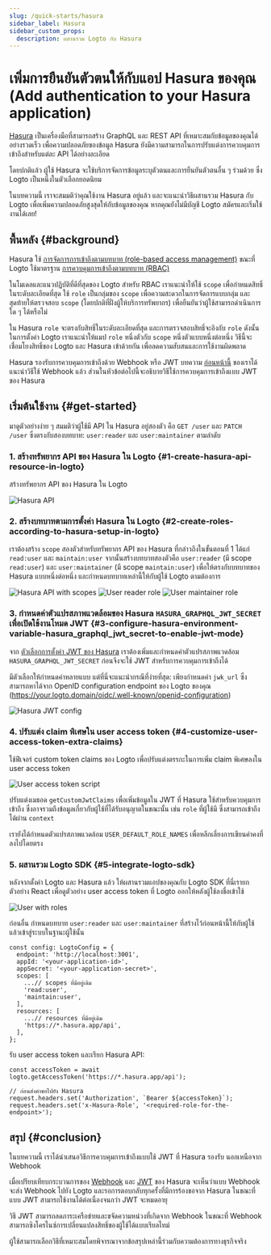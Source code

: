 ```yaml
---
slug: /quick-starts/hasura
sidebar_label: Hasura
sidebar_custom_props:
  description: ผสานรวม Logto กับ Hasura
---
```


# เพิ่มการยืนยันตัวตนให้กับแอป Hasura ของคุณ (Add authentication to your Hasura application)

[Hasura](https://hasura.io/) เป็นเครื่องมือที่สามารถสร้าง GraphQL และ REST API ที่เหมาะสมกับข้อมูลของคุณได้อย่างรวดเร็ว เพื่อความปลอดภัยของข้อมูล Hasura ยังมีความสามารถในการปรับแต่งการควบคุมการเข้าถึงสำหรับแต่ละ API ได้อย่างละเอียด

โดยปกติแล้ว ผู้ใช้ Hasura จะใช้บริการจัดการข้อมูลระบุตัวตนและการยืนยันตัวตนอื่น ๆ ร่วมด้วย ซึ่ง Logto เป็นหนึ่งในตัวเลือกยอดนิยม

ในบทความนี้ เราจะสมมติว่าคุณใช้งาน Hasura อยู่แล้ว และจะแนะนำวิธีผสานรวม Hasura กับ Logto เพื่อเพิ่มความปลอดภัยสูงสุดให้กับข้อมูลของคุณ หากคุณยังไม่มีบัญชี Logto สมัครและเริ่มใช้งานได้เลย!

## พื้นหลัง \{#background}

Hasura ใช้ [การจัดการการเข้าถึงตามบทบาท (role-based access management)](https://hasura.io/docs/latest/auth/overview/) ขณะที่ Logto ใช้มาตรฐาน [การควบคุมการเข้าถึงตามบทบาท (RBAC)](/authorization/role-based-access-control)

ในโมเดลและแนวปฏิบัติที่ดีที่สุดของ Logto สำหรับ RBAC เราแนะนำให้ใช้ `scope` เพื่อกำหนดสิทธิ์ในระดับละเอียดที่สุด ใช้ `role` เป็นกลุ่มของ `scope` เพื่อความสะดวกในการจัดการแบบกลุ่ม และสุดท้ายให้ตรวจสอบ `scope` (โดยปกติที่ฝั่งผู้ให้บริการทรัพยากร) เพื่อยืนยันว่าผู้ใช้สามารถดำเนินการใด ๆ ได้หรือไม่

ใน Hasura `role` จะตรงกับสิทธิ์ในระดับละเอียดที่สุด และการตรวจสอบสิทธิ์จะอิงกับ `role` ดังนั้น ในการตั้งค่า Logto เราแนะนำให้แมป `role` หนึ่งตัวกับ `scope` หนึ่งตัวแบบหนึ่งต่อหนึ่ง วิธีนี้จะเชื่อมโยงสิทธิ์ของ Logto และ Hasura เข้าด้วยกัน เพื่อลดความสับสนและการใช้งานผิดพลาด

Hasura รองรับการควบคุมการเข้าถึงด้วย Webhook หรือ JWT บทความ [ก่อนหน้านี้](https://blog.logto.io/logto-x-hasura) ของเราได้แนะนำวิธีใช้ Webhook แล้ว ส่วนในหัวข้อต่อไปนี้จะอธิบายวิธีใช้การควบคุมการเข้าถึงแบบ JWT ของ Hasura

## เริ่มต้นใช้งาน \{#get-started}

มาดูตัวอย่างง่าย ๆ สมมติว่าผู้ใช้มี API ใน Hasura อยู่สองตัว คือ `GET /user` และ `PATCH /user` ซึ่งตรงกับสองบทบาท: `user:reader` และ `user:maintainer` ตามลำดับ

### 1. สร้างทรัพยากร API ของ Hasura ใน Logto \{#1-create-hasura-api-resource-in-logto}

สร้างทรัพยากร API ของ Hasura ใน Logto

<img src="/img/assets/hasura-api.webp" alt="Hasura API" />

### 2. สร้างบทบาทตามการตั้งค่า Hasura ใน Logto \{#2-create-roles-according-to-hasura-setup-in-logto}

เราต้องสร้าง `scope` สองตัวสำหรับทรัพยากร API ของ Hasura ที่กล่าวถึงในขั้นตอนที่ 1 ได้แก่ `read:user` และ `maintain:user` จากนั้นสร้างบทบาทสองตัวคือ `user:reader` (มี scope `read:user`) และ `user:maintainer` (มี scope `maintain:user`) เพื่อให้ตรงกับบทบาทของ Hasura แบบหนึ่งต่อหนึ่ง และกำหนดบทบาทเหล่านี้ให้กับผู้ใช้ Logto ตามต้องการ

<img src="/img/assets/hasura-api-with-scopes.webp" alt="Hasura API with scopes" />

<img src="/img/assets/user-reader-role.webp" alt="User reader role" />

<img src="/img/assets/user-maintainer-role.webp" alt="User maintainer role" />

### 3. กำหนดค่าตัวแปรสภาพแวดล้อมของ Hasura `HASURA_GRAPHQL_JWT_SECRET` เพื่อเปิดใช้งานโหมด JWT \{#3-configure-hasura-environment-variable-hasura_graphql_jwt_secret-to-enable-jwt-mode}

จาก [ตัวเลือกการตั้งค่า JWT ของ Hasura](https://hasura.io/docs/latest/auth/authentication/jwt/#hasura-jwt-configuration-options) เราต้องเพิ่มและกำหนดค่าตัวแปรสภาพแวดล้อม `HASURA_GRAPHQL_JWT_SECRET` ก่อนจึงจะใช้ JWT สำหรับการควบคุมการเข้าถึงได้

มีตัวเลือกให้กำหนดค่าหลายแบบ แต่ที่นี่จะแนะนำกรณีที่ง่ายที่สุด: เพียงกำหนดค่า `jwk_url` ซึ่งสามารถหาได้จาก OpenID configuration endpoint ของ Logto ของคุณ (https://your.logto.domain/oidc/.well-known/openid-configuration)

<img src="/img/assets/hasura-jwt-config.webp" alt="Hasura JWT config" />

### 4. ปรับแต่ง claim พิเศษใน user access token \{#4-customize-user-access-token-extra-claims}

ใช้ฟีเจอร์ custom token claims ของ Logto เพื่อปรับแต่งตรรกะในการเพิ่ม claim พิเศษลงใน user access token

<img src="/img/assets/user-access-token-script.webp" alt="User access token script" />

ปรับแต่งเมธอด `getCustomJwtClaims` เพื่อเพิ่มข้อมูลใน JWT ที่ Hasura ใช้สำหรับควบคุมการเข้าถึง ซึ่งอาจรวมถึงข้อมูลเกี่ยวกับผู้ใช้ที่ได้รับอนุญาตในขณะนั้น เช่น `role` ที่ผู้ใช้มี ซึ่งสามารถเข้าถึงได้ผ่าน `context`

เรายังได้กำหนดตัวแปรสภาพแวดล้อม `USER_DEFAULT_ROLE_NAMES` เพื่อหลีกเลี่ยงการเขียนค่าคงที่ลงไปโดยตรง

### 5. ผสานรวม Logto SDK \{#5-integrate-logto-sdk}

หลังจากตั้งค่า Logto และ Hasura แล้ว ให้ผสานรวมแอปของคุณกับ Logto SDK ที่นี่เรายกตัวอย่าง React เพื่อดูตัวอย่าง user access token ที่ Logto ออกให้หลังผู้ใช้ลงชื่อเข้าใช้

<img src="/img/assets/user-with-roles.webp" alt="User with roles" />

ก่อนอื่น กำหนดบทบาท `user:reader` และ `user:maintainer` ที่สร้างไว้ก่อนหน้านี้ให้กับผู้ใช้ แล้วเข้าสู่ระบบในฐานะผู้ใช้นั้น

```tsx
const config: LogtoConfig = {
  endpoint: 'http://localhost:3001',
  appId: '<your-application-id>',
  appSecret: '<your-application-secret>',
  scopes: [
    ...// scopes ที่มีอยู่เดิม
    'read:user',
    'maintain:user',
  ],
  resources: [
    ...// resources ที่มีอยู่เดิม
    'https://*.hasura.app/api',
  ],
};
```

รับ user access token และเรียก Hasura API:

```tsx
const accessToken = await logto.getAccessToken('https://*.hasura.app/api');

// ก่อนส่งคำขอไปยัง Hasura
request.headers.set('Authorization', `Bearer ${accessToken}`);
request.headers.set('x-Hasura-Role', '<required-role-for-the-endpoint>');
```

## สรุป \{#conclusion}

ในบทความนี้ เราได้นำเสนอวิธีการควบคุมการเข้าถึงแบบใช้ JWT ที่ Hasura รองรับ นอกเหนือจาก Webhook

เมื่อเปรียบเทียบกระบวนการของ [Webhook](https://hasura.io/docs/latest/auth/authentication/webhook/) และ [JWT](https://hasura.io/docs/latest/auth/authentication/jwt/) ของ Hasura จะเห็นว่าแบบ Webhook จะส่ง Webhook ไปยัง Logto และรอการตอบกลับทุกครั้งที่มีการร้องขอจาก Hasura ในขณะที่แบบ JWT สามารถใช้งานได้ต่อเนื่องจนกว่า JWT จะหมดอายุ

วิธี JWT สามารถลดภาระเครือข่ายและขจัดความหน่วงที่เกิดจาก Webhook ในขณะที่ Webhook สามารถซิงโครไนซ์การเปลี่ยนแปลงสิทธิ์ของผู้ใช้ได้แบบเรียลไทม์

ผู้ใช้สามารถเลือกวิธีที่เหมาะสมโดยพิจารณาจากข้อสรุปเหล่านี้ร่วมกับความต้องการทางธุรกิจจริง
